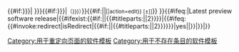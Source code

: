 {{#if:{{{latest release version|{{{latest_release_version|}}}}}}|
{{{latest release version|{{{latest_release_version}}}}}}{{#if:{{{latest release date|{{{latest_release_date|}}}}}}|<small>（{{{latest release date|{{{latest_release_date}}}}}}）</small>}}{{#if:{{{edit|}}}||<small class="plainlinks">[{{fullurl:Template:Latest preview software release/{{{article|{{PAGENAME}}}}}|action=edit}} &#91;±&#93;]</small>}}
}}{{#ifeq:{{BASEPAGENAME}}|Latest preview software release|{{#ifexist:{{#if:{{{article|}}}|{{{article|}}}|{{#titleparts:{{PAGENAME}}||2}}}}|{{#ifeq:{{#invoke:redirect|isRedirect|{{#if:{{{article|}}}|{{{article|}}}|{{#titleparts:{{PAGENAME}}||2}}}}}}|yes|[[Category:用于重定向页面的软件模板]]|}}|[[Category:用于不存在条目的软件模板]]}}|}}<noinclude>
{{documentation}}<!-- place categories and language links on the /doc page, not here! -->	
</noinclude>